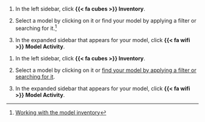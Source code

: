 <!-- REPLACE WITH YOUR ACTUAL INSTRUCTIONS / LOGIC -->


<!-- VISIBLE IN USER GUIDES ONlY -->

:::: {.content-visible unless-format="revealjs"}
1. In the left sidebar, click **{{< fa cubes >}} Inventory**.

1. Select a model by clicking on it or find your model by applying a filter or searching for it.^[[Working with the model inventory](/guide/model-inventory/working-with-model-inventory.qmd#search-filter-and-sort-models)]

1. In the expanded sidebar that appears for your model, click **{{< fa wifi >}} Model Activity**.

::::


<!-- VISIBLE IN TRAINING SLIDES ONLY -->

:::: {.content-hidden unless-format="revealjs"}
1. In the left sidebar, click **{{< fa cubes >}} Inventory**.

1. Select a model by clicking on it or [find your model by applying a filter or searching for it](/guide/model-inventory/working-with-model-inventory.qmd#search-filter-and-sort-models).

1. In the expanded sidebar that appears for your model, click **{{< fa wifi >}} Model Activity**.

::::
